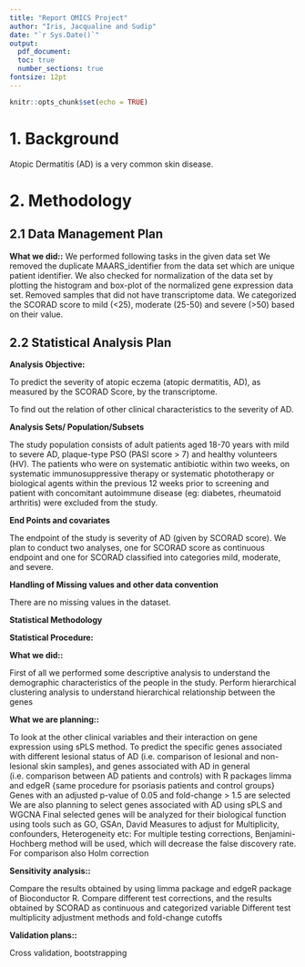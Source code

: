 ```yaml
---
title: "Report OMICS Project"
author: "Iris, Jacqualine and Sudip"
date: "`r Sys.Date()`"
output:
  pdf_document:
  toc: true
  number_sections: true
fontsize: 12pt
---
```


```r
knitr::opts_chunk$set(echo = TRUE)
```
\newpage
\tableofcontents
\listoffigures
\listoftables
\newpage

# 1.  Background
Atopic Dermatitis (AD) is a very common skin disease.
\newpage

# 2. Methodology

## 2.1 Data Management Plan
__What we did::__
We performed following tasks in the given data set
We removed the duplicate MAARS_identifier from the data set which are unique patient identifier.
We also checked for normalization of the data set by plotting the histogram and box-plot of the normalized gene expression data set.
Removed samples that did not have transcriptome data.
We categorized the SCORAD score to mild (<25), moderate (25-50) and severe (>50) based on their value.


## 2.2 Statistical Analysis Plan
__Analysis Objective:__

To predict the severity of atopic eczema (atopic dermatitis, AD), as measured by the SCORAD Score, by the transcriptome.

To find out the relation of other clinical characteristics to the severity of AD.

**Analysis Sets/ Population/Subsets**

The study population consists of adult patients aged 18-70 years with mild to severe AD, plaque-type PSO (PASI score > 7) and healthy volunteers (HV). The patients who were on systematic antibiotic within two weeks, on systematic immunosuppressive therapy or systematic phototherapy or biological agents within the previous 12 weeks prior to screening and patient  with concomitant autoimmune disease (eg: diabetes, rheumatoid arthritis) were excluded from the study.

**End Points and covariates**

The endpoint of the study is severity of AD (given by SCORAD score). We plan to conduct two analyses, one for SCORAD score as continuous endpoint and one for SCORAD classified into categories mild, moderate, and severe.

**Handling of Missing values and other data convention**

There are no missing values in the dataset.

\newpage
**Statistical Methodology**

**Statistical Procedure:** 

**What we did::**

First of all we performed some descriptive analysis to understand the demographic characteristics of the people in the study. 
Perform hierarchical clustering analysis to understand hierarchical relationship between the genes

**What we are planning::**

To look at the other clinical variables and their interaction on gene expression using sPLS method.
To predict the specific genes associated with different lesional status of AD (i.e. comparison of lesional and non-lesional skin samples), and genes associated with AD in general (i.e. comparison between AD patients and controls) with R packages limma and edgeR
{same procedure for psoriasis patients and control groups}
Genes with an adjusted p-value of 0.05 and fold-change > 1.5 are selected
We are also planning to select genes associated with AD using sPLS and WGCNA
Final selected genes will be analyzed for their biological function using tools such as GO, GSAn, David
Measures to adjust for Multiplicity, confounders, Heterogeneity etc: 
For multiple testing corrections, Benjamini-Hochberg method will be used, which will decrease the false discovery rate. For comparison also Holm correction 

**Sensitivity analysis::**

Compare the results obtained by using limma package and edgeR package of Bioconductor R.
Compare different test corrections, and the results obtained by SCORAD as continuous and categorized variable
Different test multiplicity adjustment methods and fold-change cutoffs

**Validation plans::**

Cross validation, bootstrapping


